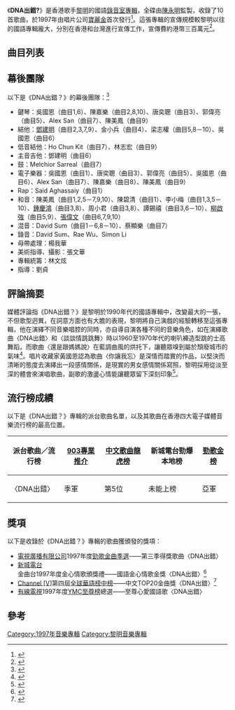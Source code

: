 {{Infobox album
| name       = DNA出錯？
| original_name  = 
| type       = 專輯
| artist     = [[黎明|黎明]]
| cover      = 黎明 DNA出錯.jpg
| alt        = 《DNA出錯？》的唱片專輯封面
| released   = 1997年
| format     = 
| recorded   = 1997年
| studio     = 
| genre      = [[國語流行音樂|國語流行音樂]]
| length     = {{Duration|m=41|s=00}}
| language   = 
| label      = 寶麗金
| producer   = 陳永明
| chronology = 黎明
| prev_title = [[IF_(黎明專輯)|IF]]
| prev_year  = 1997
| next_title = [[Leon's...|Leon's...]]
| next_year  = 1997
}}

《'''DNA出錯?'''》是香港歌手[[黎明|黎明]]的國語[[錄音室專輯|錄音室專輯]]，全碟由[[陳永明_(音樂人)|陳永明]]監製，收錄了10首歌曲，於1997年由唱片公司[[寶麗金|寶麗金]]首次發行<ref>{{Cite book | author = 林玉鑫| title = 百歌爭嗚 成名曲、流行曲快樂大放送 | location = 北京 | publisher = 海潮出版社 | date = 2001-01 | pages = 371 | ISBN = 7801512839 |language = zh-hans}}</ref>。這張專輯的宣傳規模較黎明以往的國語專輯龐大，分別在香港和台灣進行宣傳工作，宣傳費約港幣三百萬元<ref>{{cite news |language = zh |url = https://i.imgur.com/t26auFD.jpg |title = 寶記高層盼與黎明講心 大堆頭宣傳計劃換好感 |publisher = 報章 |date = 1997 |accessdate = 2022-03-06 |archive-url = https://web.archive.org/web/20220306122753/https://i.imgur.com/t26auFD.jpg |archive-date = 2022-03-06 |dead-url = yes }}</ref>。

==曲目列表==
{{tracklist
| headline = CD
| total_length = 41:00
| all_producer = 陳永明

| title1 = DNA出錯
| music1 = [[吳國恩|吳國恩]]
| lyrics1 = [[周耀輝|周耀輝]]
| arranger1 = 吳國恩
| longnote1 = 電影《[[愛你愛到殺死你|愛你愛到殺死你]]》主題曲
| length1 = 3:40

| title2 = 旅途愉快
| music2 = [[尹尚|尹尚]]
| lyrics2 = [[林夕|林夕]]
| arranger2 = [[陳嘉樂|陳嘉樂]]
| longnote2 = 
| length2 = 5:13

| title3 = 遲到
| music3 = [[久保田利伸|久保田利伸]]
| lyrics3 = 周耀輝
| arranger3 = [[唐奕聰|唐奕聰]]
| longnote3 = 原曲為[[久保田利伸|久保田利伸]]的〈夜に抱かれて～A Night in Afro Blue～〉
| length3 = 3:38

| title4 = 還是跟媽媽說
| music4 = [[小兵|小兵]]
| lyrics4 = [[陳輝虹|陳輝虹]]
| arranger4 = 小兵
| longnote4 = 
| length4 = 3:15

| title5 = 假如今夜你在我的家
| music5 = [[Eric_Kwok|M.O.Z]]
| lyrics5 = 林夕
| arranger5 = M.O.Z
| longnote5 = 電影《愛你愛到殺死你》主題曲
| length5 = 4:20

| title6 = 談談情跳跳舞
| music6 = 吳國恩
| lyrics6 = [[劉卓輝|劉卓輝]]
| arranger6 = 吳國恩
| longnote6 = 
| length6 = 3:35

| title7 = 你讓我忘
| music7 = [[周初晨|周初晨]]
| lyrics7 = 劉卓輝
| arranger7 = [[Alex_San|Alex San]]
| longnote7 = 
| length7 = 4:30

| title8 = 最後一分鐘
| music8 = [[赤松英弘|赤松英弘]]
| lyrics8 = 周耀輝
| arranger8 = 陳嘉樂
| longnote8 = 
| length8 = 4:35

| title9 = 便當
| music9 = [[東野純直|東野純直]]
| lyrics9 = [[古倩敏|古倩敏]]
| arranger9 = [[陳美鳳_(香港)|陳美鳳]]
| longnote9 = 
| length9 = 3:34

| title10 = 煙火背後
| music10 = 黎明
| lyrics10 = 林夕
| arranger10 = 陳嘉樂
| longnote10 = 歌曲〈煙花背後〉國語版
| length10 = 4:40
}}

==幕後團隊==
以下是《DNA出錯？》的幕後團隊：<ref>{{Cite web|url = https://www.discogs.com/Leon-DNA%E5%87%BA%E9%8C%AF/release/14698635|title = DNA出錯？|date = 1997|publisher = Discogs|language = en|accessdate = 2020-10-13|archive-url = https://web.archive.org/web/20200926235037/https://www.discogs.com/Leon-DNA%E5%87%BA%E9%8C%AF/release/14698635|archive-date = 2020-09-26|dead-url = no}}</ref>
*鍵琴：吳國恩（曲目1,6）、陳嘉樂（曲目2,8,10）、唐奕聰（曲目3）、郭偉亮（曲目5）、Alex San（曲目7）、陳美鳳（曲目9）
*結他：[[鄧建明|鄧建明]]（曲目2,3,7,9）、金小兵（曲目4）、梁志權（曲目5,8－10）、吳國恩（曲目6）
*低音結他：Ho Chun Kit（曲目7）、林志宏（曲目9）
*主音吉他：鄧建明（曲目6）
*鼓：Melchior Sarreal（曲目7）
*電子樂器：吳國恩（曲目1）、唐奕聰（曲目3）、郭偉亮（曲目5）、吳國恩（曲目6）、Alex San（曲目7）、陳嘉樂（曲目8）、陳美鳳（曲目9）
*Rap：Said Aghassaiy（曲目1）
*和音：陳美鳳（曲目1,2,5－7,9,10）、陳碧清（曲目1）、李小梅（曲目1,3,5－10）、[[鍾慶鴻|鍾慶鴻]]（曲目3,8）、周小君（曲目3,8）、譚錫禧（曲目3,6－10）、[[柳重言|柳啟強]]（曲目5,9）、[[張偉文|張偉文]]（曲目6,7,9,10）
*混音：David Sum（曲目1－6,8－10）、蔡顯樂（曲目7）
*錄音：David Sum、Rae Wu、Simon Li
*母帶處理：楊我華
*美術指導、攝影：張文華
*專輯統籌：林文炫
*指導：劉貞

==評論摘要==
媒體評論指《DNA出錯？》是黎明於1990年代的國語專輯中，改變最大的一張，不但歌型迥異，在詞意方面也有大膽的表現，黎明將自己演戲的經驗轉移至這張專輯，他在演繹不同音樂唱腔的同時，亦自導自演各種不同的音樂角色，如在演繹歌曲〈DNA出錯〉和〈談談情跳跳舞〉時以1960至1970年代的喇叭褲造型跳的士高舞蹈，而歌曲〈還是跟媽媽說〉在藍調曲風的烘托下，讓聽眾嗅到屬於頹廢城市的氣味<ref>{{cite news |language = zh-hans |url = https://i.imgur.com/Rq7NFr5.jpg |title = 黎明的致命「男人香」 |publisher = 報章 |date = 1997 |accessdate = 2022-03-06 |archive-url = https://web.archive.org/web/20220306114750/https://i.imgur.com/Rq7NFr5.jpg |archive-date = 2022-03-06 |dead-url = yes }}</ref>。唱片收藏家黃國恩認為歌曲〈你讓我忘〉是深情而踏實的作品，以堅決而清晰的態度去演繹出一段感情關係，是現實的男女感情關係寫照，黎明採用從淡至深的體會來演唱歌曲，副歌的激盪心情能讓聽眾留下深刻印象<ref>{{Cite book | author = 黃國恩 | title = 我們的四大天王──九十年代樂壇風光 | location = 香港 | publisher = 非凡出版 | date = 2020-07 | pages = 134 |ISBN = 9789888676002 |language = zh}}</ref>。

==流行榜成績==
以下是《DNA出錯？》專輯的派台歌曲名單，以及其歌曲在香港四大電子媒體音樂流行榜的最高位置。
{| class="wikitable" align="center"
|-
! 派台歌曲／流行榜 !! [[903專業推介|903專業推介]] !! [[中文歌曲龍虎榜|中文歌曲龍虎榜]] !! 新城電台勁爆本地榜 !! [[勁歌金榜|勁歌金榜]]
|-
|〈DNA出錯〉||季軍||第5位||未能上榜||亞軍
|}

==獎項==
以下是收錄於《DNA出錯？》專輯的歌曲獲頒發的獎項：
*[[電視廣播有限公司|電視廣播有限公司]]1997年度[[勁歌金曲優秀選|勁歌金曲季選]]——第三季得獎歌曲〈DNA出錯〉
*[[新城電台|新城電台]]金曲台1997年度金心情歌頒獎禮——國語金心情歌金獎〈DNA出錯〉<ref>{{cite news |language = zh |url = https://i.imgur.com/tDfjnnO.jpg |title = 「完美情人」黎明五連霸 |publisher = 東方日報 |pages = C7 |date = 1998-02-04 |accessdate = 2021-12-23|archive-url =https://web.archive.org/web/20211223012411/https://i.imgur.com/tDfjnnO.jpg|archive-date =2021-12-23|dead-url =yes}}</ref>
*[[Channel_V|Channel [V]]]第四屆[[全球華語榜中榜|全球華語榜中榜]]——中文TOP20金曲獎〈DNA出錯〉<ref>{{cite web|url =http://music.yule.sohu.com/20050110/n223864678.shtml|title =第四屆華語榜中榜獲獎名單|date =2005-01-10|website =搜狐娛樂|language =zh-hans|accessdate =2019-12-02|archive-url =https://web.archive.org/web/20081012084017/http://music.yule.sohu.com/20050110/n223864678.shtml|archive-date =2008-10-12|dead-url =no}}</ref>
*[[有線YMC台|有線電視]]1997年度[[有線YMC台#YMC至尊榜|YMC至尊榜]]總選——至尊心愛國語歌〈DNA出錯〉

==參考==
{{reflist}}
{{portal bar|音樂}}
{{黎明}}
[[Category:1997年音樂專輯|Category:1997年音樂專輯]]
[[Category:黎明音樂專輯|Category:黎明音樂專輯]]